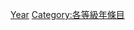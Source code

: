 {{catmore1|[[Wikipedia:年专题|Wikipedia:年专题]]}}
{{Emptycat}}
{{Articles by Quality|topic=年|project=年|format=toc}}

[[Category:未評级条目|Year]]
[[Category:各等級年條目‎|Category:各等級年條目‎]]